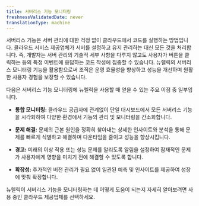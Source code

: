 ```yaml
---
title: 서버리스 기능 모니터링
freshnessValidatedDate: never
translationType: machine
---
```


서버리스 기능은 서버 관리에 대한 걱정 없이 클라우드에서 코드를 실행하는 방법입니다. 클라우드 서비스 제공업체가 서버를 설정하고 유지 관리하는 대신 모든 것을 처리합니다. 즉, 개발자는 서버 관리의 기술적 세부 사항을 다루지 않고도 사용자가 버튼을 클릭하는 등의 특정 이벤트에 응답하는 코드 작성에 집중할 수 있습니다. 뉴렐릭의 서버리스 모니터링 기능을 활용함으로써 조직은 운영 효율성을 향상하고 성능을 개선하며 원활한 사용자 경험을 보장할 수 있습니다.

다음은 서버리스 기능 모니터링에 뉴렐릭을 사용할 때 얻을 수 있는 주요 이점 중 일부입니다.

* **통합 모니터링:** 클라우드 공급자에 관계없이 단일 대시보드에서 모든 서버리스 기능을 시각화하여 다양한 환경에서 기능의 관리 및 모니터링을 간소화합니다.

* **문제 해결:** 문제의 근본 원인을 정확히 찾아내는 상세한 인사이트와 분석을 통해 문제를 빠르게 식별하고 해결하며 다운타임을 줄이고 성능을 향상시킵니다.

* **경고:** 미래의 이상 작용 또는 성능 문제를 알리도록 알림을 설정하여 잠재적인 문제가 사용자에게 영향을 미치기 전에 해결할 수 있도록 합니다.

* **확장성:** 추가적인 버전 관리가 필요 없이 일관된 예측 및 인사이트를 제공하여 성장에 맞춰 확장합니다.

뉴렐릭이 서버리스 기능을 모니터링하는 데 어떻게 도움이 되는지 자세히 알아보려면 사용 중인 클라우드 제공업체를 선택하세요.

<LandingPageTileGrid>
  <LandingPageTile title="AWS Lambda" href="/docs/serverless-function-monitoring/aws-lambda-monitoring/get-started/monitoring-aws-lambda-serverless-monitoring" icon="logo-aws" />

  <LandingPageTile title="Azure Functions" href="/docs/integrations/microsoft-azure-integrations/azure-integrations-list/azure-functions-monitoring-integration" icon="logo-azure" />

  <LandingPageTile title="Google Cloud Functions" href="/docs/integrations/google-cloud-platform-integrations/gcp-integrations-list/google-cloud-functions-monitoring-integration" icon="logo-gcloud" />
</LandingPageTileGrid>